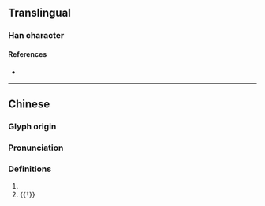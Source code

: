 {{character info}}
==Translingual==

===Han character===
{{Han char|rn=94|rad=犬|as=04|sn=7|four=44230|canj=KHYY|ids=⿰犭卞}}

====References====
* {{Han ref|kx=0707.120|dkj=20279|dj=1119.280|hdz=21336.210|uh=72BF|ud=29375|bh=CB61|bd=52065}}

----

==Chinese==
{{zh-forms}}

===Glyph origin===
{{Han etym}}

===Pronunciation===
{{zh-pron
|m=huān,fān
|c=bin6,faan1,fun1
|mc=y
|oc=y
|cat=
}}

===Definitions===
{{zh-hanzi}}

# {{zh-used|连犿}}
# {{†}} {{zh-alt-form|獾}}